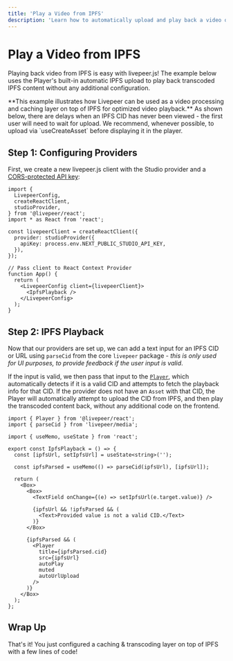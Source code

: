 ```yaml
---
title: 'Play a Video from IPFS'
description: 'Learn how to automatically upload and play back a video on IPFS with livepeer.js'
---
```



# Play a Video from IPFS

Playing back video from IPFS is easy with livepeer.js! The example below uses the Player's built-in automatic IPFS upload to
play back transcoded IPFS content without any additional configuration.

<Callout type="warning" emoji="⚠️">
  **This example illustrates how Livepeer can be used as a video processing and
  caching layer on top of IPFS for optimized video playback.** As shown below,
  there are delays when an IPFS CID has never been viewed - the first user will
  need to wait for upload. We recommend, whenever possible, to upload via
  `useCreateAsset` before displaying it in the player.
</Callout>

<IpfsPlayback />

## Step 1: Configuring Providers

First, we create a new livepeer.js client with the Studio provider and a [CORS-protected API key](/react/providers/studio#apikey):

```tsx
import {
  LivepeerConfig,
  createReactClient,
  studioProvider,
} from '@livepeer/react';
import * as React from 'react';

const livepeerClient = createReactClient({
  provider: studioProvider({
    apiKey: process.env.NEXT_PUBLIC_STUDIO_API_KEY,
  }),
});

// Pass client to React Context Provider
function App() {
  return (
    <LivepeerConfig client={livepeerClient}>
      <IpfsPlayback />
    </LivepeerConfig>
  );
}
```

## Step 2: IPFS Playback

Now that our providers are set up, we can add a text input for an IPFS CID or URL using `parseCid` from the core `livepeer` package - _this is only
used for UI purposes, to provide feedback if the user input is valid_.

If the input is valid, we then pass that input to the [`Player`](/react/Player), which automatically detects if it is a valid CID and attempts
to fetch the playback info for that CID. If the provider does not have an `Asset` with that CID, the Player will automatically attempt
to upload the CID from IPFS, and then play the transcoded content back, without any additional code on the frontend.

```tsx
import { Player } from '@livepeer/react';
import { parseCid } from 'livepeer/media';

import { useMemo, useState } from 'react';

export const IpfsPlayback = () => {
  const [ipfsUrl, setIpfsUrl] = useState<string>('');

  const ipfsParsed = useMemo(() => parseCid(ipfsUrl), [ipfsUrl]);

  return (
    <Box>
      <Box>
        <TextField onChange={(e) => setIpfsUrl(e.target.value)} />

        {ipfsUrl && !ipfsParsed && (
          <Text>Provided value is not a valid CID.</Text>
        )}
      </Box>

      {ipfsParsed && (
        <Player
          title={ipfsParsed.cid}
          src={ipfsUrl}
          autoPlay
          muted
          autoUrlUpload
        />
      )}
    </Box>
  );
};
```

## Wrap Up

That's it! You just configured a caching & transcoding layer on top of IPFS with a few lines of code!
